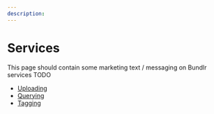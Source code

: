 ```yaml
---
description:
---
```


# Services

This page should contain some marketing text / messaging on Bundlr services
TODO

-   [Uploading](/overview/services/uploading)
-   [Querying](/overview/services/querying)
-   [Tagging](/overview/services/tagging)
